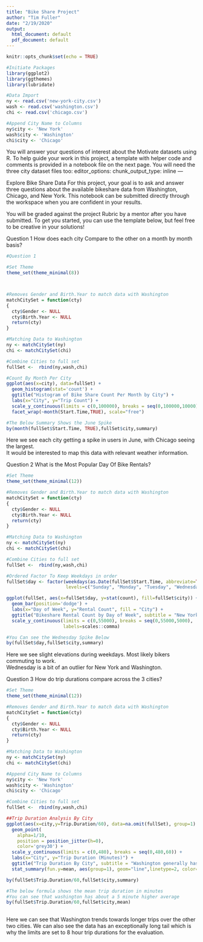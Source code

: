 ---
title: "Bike Share Project"
author: "Tim Fuller"
date: "2/19/2020"
output:
  html_document: default
  pdf_document: default
---

```{r setup, include=FALSE}
knitr::opts_chunk$set(echo = TRUE)
```

```{r}
#Initiate Packages
library(ggplot2)
library(ggthemes)
library(lubridate)
```

```{r}
#Data Import
ny <- read.csv('new-york-city.csv')
wash <- read.csv('washington.csv')
chi <- read.csv('chicago.csv')

#Append City Name to Columns
ny$city <- 'New York'
wash$city <- 'Washington'
chi$city <- 'Chicago'
```
     
You will answer your questions of interest about the Motivate datasets using R. To help guide your work in this project, a template with helper code and comments is provided in a notebook file on the next page. You will need the three city dataset files too:
editor_options: 
  chunk_output_type: inline
---

Explore Bike Share Data
For this project, your goal is to ask and answer three questions about the available bikeshare data from Washington, Chicago, and New York. This notebook can be submitted directly through the workspace when you are confident in your results.

You will be graded against the project Rubric by a mentor after you have submitted. To get you started, you can use the template below, but feel free to be creative in your solutions!


Question 1
How does each city Compare to the other on a month by month basis?

```{r}
#Question 1

#Set Theme
theme_set(theme_minimal(8))



#Removes Gender and Birth.Year to match data with Washington
matchCitySet = function(cty)
{
  cty$Gender <- NULL
  cty$Birth.Year <- NULL
  return(cty)
}

#Matching Data to Washington
ny <- matchCitySet(ny)
chi <- matchCitySet(chi)

#Combine Cities to full set
fullSet <-  rbind(ny,wash,chi)

#Count By Month Per City
ggplot(aes(x=city), data=fullSet) +
  geom_histogram(stat='count') +
  ggtitle("Histogram of Bike Share Count Per Month by City") +
  labs(x="City", y="Trip Count") +
  scale_y_continuous(limits = c(0,100000), breaks = seq(0,100000,10000), labels=scales::comma) +
  facet_wrap(~month(Start.Time,TRUE), scale="free")

#The Below Summary Shows the June Spike
by(month(fullSet$Start.Time, TRUE),fullSet$city,summary)
```

Here we see each city getting a spike in users in June, with Chicago seeing the largest.  
It would be interested to map this data with relevant weather information.


Question 2
What is the Most Popular Day Of Bike Rentals?

```{r}

#Set Theme
theme_set(theme_minimal(12))

#Removes Gender and Birth.Year to match data with Washington
matchCitySet = function(cty)
{
  cty$Gender <- NULL
  cty$Birth.Year <- NULL
  return(cty)
}

#Matching Data to Washington
ny <- matchCitySet(ny)
chi <- matchCitySet(chi)

#Combine Cities to full set
fullSet <-  rbind(ny,wash,chi)

#Ordered Factor To Keep Weekdays in order
fullSet$day <- factor(weekdays(as.Date(fullSet$Start.Time, abbreviate=TRUE)),
                      levels=c("Sunday", "Monday", "Tuesday", "Wednesday", "Thursday", "Friday", "Saturday"))

ggplot(fullSet, aes(x=fullSet$day, y=stat(count), fill=fullSet$city)) +
  geom_bar(position='dodge') +
  labs(x="Day of Week", y="Rental Count", fill = "City") +
  ggtitle("Bikeshare Rental Count by Day of Week", subtitle = "New York Bikers Love Wednesday") +
  scale_y_continuous(limits = c(0,55000), breaks = seq(0,55000,5000),
                     labels=scales::comma)

#You Can see the Wednesday Spike Below
by(fullSet$day,fullSet$city,summary)
```



Here we see slight elevations during weekdays.  Most likely bikers commuting to work.  
Wednesday is a bit of an outlier for New York and Washington. 

Question 3
How do trip durations compare across the 3 cities?

```{r}
#Set Theme
theme_set(theme_minimal(12))

#Removes Gender and Birth.Year to match data with Washington
matchCitySet = function(cty)
{
  cty$Gender <- NULL
  cty$Birth.Year <- NULL
  return(cty)
}

#Matching Data to Washington
ny <- matchCitySet(ny)
chi <- matchCitySet(chi)

#Append City Name to Columns
ny$city <- 'New York'
wash$city <- 'Washington'
chi$city <- 'Chicago'

#Combine Cities to full set
fullSet <-  rbind(ny,wash,chi)

##Trip Duration Analysis By City
ggplot(aes(x=city,y=Trip.Duration/60), data=na.omit(fullSet), group=1) +
  geom_point(
    alpha=1/10, 
    position = position_jitter(h=0),
    color='grey30') +
  scale_y_continuous(limits = c(0,480), breaks = seq(0,480,60)) +
  labs(x="City", y="Trip Duration (Minutes)") +
  ggtitle("Trip Duration By City", subtitle = "Washington generally has longer durations but maintains a similar average time.") +
  stat_summary(fun.y=mean, aes(group=1), geom="line",linetype=2, color="blue")

by(fullSet$Trip.Duration/60,fullSet$city,summary)

#The below formula shows the mean trip duration in minutes
#You can see that washington has about a 5 minute higher average
by(fullSet$Trip.Duration/60,fullSet$city,mean)
  
```

Here we can see that Washington trends towards longer trips over the other two cities.
We can also see the data has an exceptionally long tail which is why the limits are set
to 8 hour trip durations for the evaluation. 